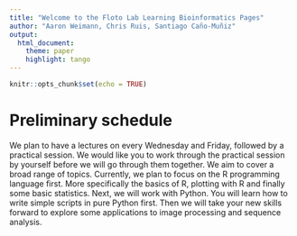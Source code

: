 ```yaml
---
title: "Welcome to the Floto Lab Learning Bioinformatics Pages"
author: "Aaron Weimann, Chris Ruis, Santiago Caño-Muñiz"
output: 
  html_document:
    theme: paper
    highlight: tango
---
```


```r
knitr::opts_chunk$set(echo = TRUE)
```
# Preliminary schedule
We plan to have a lectures on every Wednesday and Friday, followed by a practical session. We would like you to work through the practical session by yourself before we will go through them together.
We aim to cover a broad range of topics. Currently, we plan to focus on the R programming language first. More specifically the basics of R, plotting with R and finally some basic statistics.
Next, we will work with Python. You will learn how to write simple scripts in pure Python first. Then we will take your new skills forward to explore some applications to image processing and sequence analysis.



